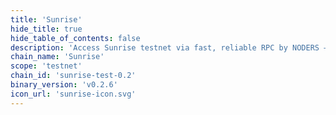 ```yaml
---
title: 'Sunrise'
hide_title: true
hide_table_of_contents: false
description: 'Access Sunrise testnet via fast, reliable RPC by NODERS — no limits, Omnichain-ready, and built for scalable Web3'
chain_name: 'Sunrise'
scope: 'testnet'
chain_id: 'sunrise-test-0.2'
binary_version: 'v0.2.6'
icon_url: 'sunrise-icon.svg'
---
```



<ChainLayout>
  <ChainHero
    name="Sunrise"
    iconUrl="img/sunrise-icon.svg"
    bgColor="#EDBC64"
    scope="testnet"
    chainId="sunrise-test-0.2"
    nodeVersion="v0.2.6"
    token=""
    stakeUrl=""
    restakeUrl=""
    websiteUrl="https://sunriselayer.io/"
    githubUrl="https://github.com/sunriselayer/sunrise"
    xUrl="https://twitter.com/SunriseLayer"
    discordUrl="https://discord.gg/sunrise"
  />

  <ProductLinks
    appUrl=""
    appImageUrl="img/products/"
    explorerUrl=""
    explorerImageUrl="img/products/"
    faucetUrl=""
  />

  <ToolsGrid
    chainName="sunrise"
    scope="testnet"
    showInstall={true}
    showUpgrade={true}
    showGenesis={true}
    showCli={true}
    showEndpoints={true}
    showStateSync={true}
    showSnapshot={true}
    showLivePeers={true}
    showSeed={true}
    showAddressBook={true}
    showExplorersList={true}
    showPublicEndpoints={false}
    showUsefulTools={true}
    showUpgradeWatcher={false}
  />

</ChainLayout>
